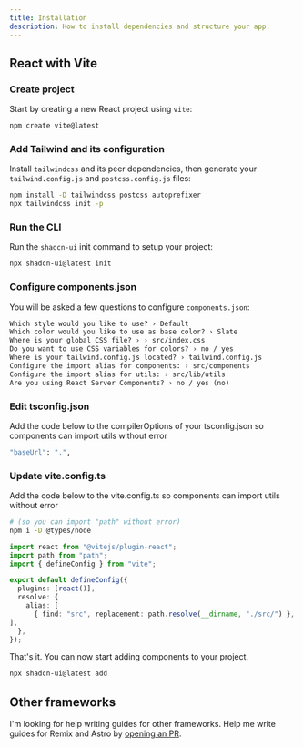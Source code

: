 ```yaml
---
title: Installation
description: How to install dependencies and structure your app.
---
```


## React with Vite

<Steps>

### Create project

Start by creating a new React project using `vite`:

```bash
npm create vite@latest
```

### Add Tailwind and its configuration
Install `tailwindcss` and its peer dependencies, then generate your `tailwind.config.js` and `postcss.config.js` files:

```bash
npm install -D tailwindcss postcss autoprefixer
npx tailwindcss init -p
```

### Run the CLI

Run the `shadcn-ui` init command to setup your project:

```bash
npx shadcn-ui@latest init
```

### Configure components.json

You will be asked a few questions to configure `components.json`:

```txt showLineNumbers
Which style would you like to use? › Default
Which color would you like to use as base color? › Slate
Where is your global CSS file? › › src/index.css
Do you want to use CSS variables for colors? › no / yes
Where is your tailwind.config.js located? › tailwind.config.js
Configure the import alias for components: › src/components
Configure the import alias for utils: › src/lib/utils
Are you using React Server Components? › no / yes (no)
```

### Edit tsconfig.json
Add the code below to the compilerOptions of your tsconfig.json so components can import utils without error

```bash
"baseUrl": ".",
```

### Update vite.config.ts
Add the code below to the vite.config.ts so components can import utils without error

```bash
# (so you can import "path" without error)
npm i -D @types/node
```

```typescript
import react from "@vitejs/plugin-react";
import path from "path";
import { defineConfig } from "vite";

export default defineConfig({
  plugins: [react()],
  resolve: {
    alias: [
      { find: "src", replacement: path.resolve(__dirname, "./src/") },
],
  },
});
```

</Steps>

That's it. You can now start adding components to your project.

```bash
npx shadcn-ui@latest add
```

## Other frameworks

I'm looking for help writing guides for other frameworks. Help me write guides for Remix and Astro by [opening an PR](https://github.com/shadcn/ui).
